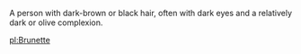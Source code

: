 A person with dark-brown or black hair, often with dark eyes and a relatively dark or olive complexion.

[[pl:Brunette]]